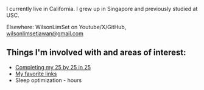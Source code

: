 
<NameTransition />

I currently live in California. I grew up in Singapore and previously studied at USC.

Elsewhere: WilsonLimSet on Youtube/X/GitHub, wilsonlimsetiawan@gmail.com

## Things I'm involved with and areas of interest:

- [Completing my 25 by 25 in 25](/25by25)
- [My favorite links](/favlinks)
- Sleep optimization - <Whoop/> hours
